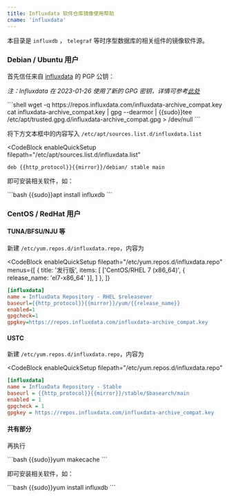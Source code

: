 ```yaml
---
title: Influxdata 软件仓库镜像使用帮助
cname: 'influxdata'
---
```


本目录是 `influxdb` ， `telegraf` 等时序型数据库的相关组件的镜像软件源。

### Debian / Ubuntu 用户

首先信任来自 [influxdata](https://docs.influxdata.com/telegraf/v1.18/introduction/installation/) 的 PGP 公钥：

_注：Influxdata 在 2023-01-26 使用了新的 GPG 密钥，详情可参考[此处](https://www.influxdata.com/blog/linux-package-signing-key-rotation/)_

<CodeBlock>
```shell
wget -q https://repos.influxdata.com/influxdata-archive_compat.key
cat influxdata-archive_compat.key | gpg --dearmor | {{sudo}}tee /etc/apt/trusted.gpg.d/influxdata-archive_compat.gpg > /dev/null
```
</CodeBlock>

将下方文本框中的内容写入 `/etc/apt/sources.list.d/influxdata.list`

<CodeBlock
  enableQuickSetup
  filepath="/etc/apt/sources.list.d/influxdata.list"
>

```properties
deb {{http_protocol}}{{mirror}}/debian/ stable main
```

</CodeBlock>


即可安装相关软件，如：

<CodeBlock>
```bash
{{sudo}}apt install influxdb
```
</CodeBlock>

### CentOS / RedHat 用户

#### TUNA/BFSU/NJU 等

新建 `/etc/yum.repos.d/influxdata.repo`，内容为

<CodeBlock
  enableQuickSetup
  filepath="/etc/yum.repos.d/influxdata.repo"
  menus={[
    {
      title: '发行版',
      items: [
        ['CentOS/RHEL 7 (x86_64)', { release_name: 'el7-x86_64' }],
      ]
    },
  ]}
>

```ini
[influxdata]
name = InfluxData Repository - RHEL $releasever
baseurl={{http_protocol}}{{mirror}}/yum/{{release_name}}
enabled=1
gpgcheck=1
gpgkey=https://repos.influxdata.com/influxdata-archive_compat.key
```

</CodeBlock>

#### USTC

新建 `/etc/yum.repos.d/influxdata.repo`，内容为

<CodeBlock
  enableQuickSetup
  filepath="/etc/yum.repos.d/influxdata.repo"
>

```ini
[influxdata]
name = InfluxData Repository - Stable
baseurl = {{http_protocol}}{{mirror}}/stable/$basearch/main
enabled = 1
gpgcheck = 1
gpgkey = https://repos.influxdata.com/influxdata-archive_compat.key
```

</CodeBlock>

#### 共有部分

再执行

<CodeBlock>
```bash
{{sudo}}yum makecache
```
</CodeBlock>

即可安装相关软件，如：

<CodeBlock>
```bash
{{sudo}}yum install influxdb
```
</CodeBlock>
